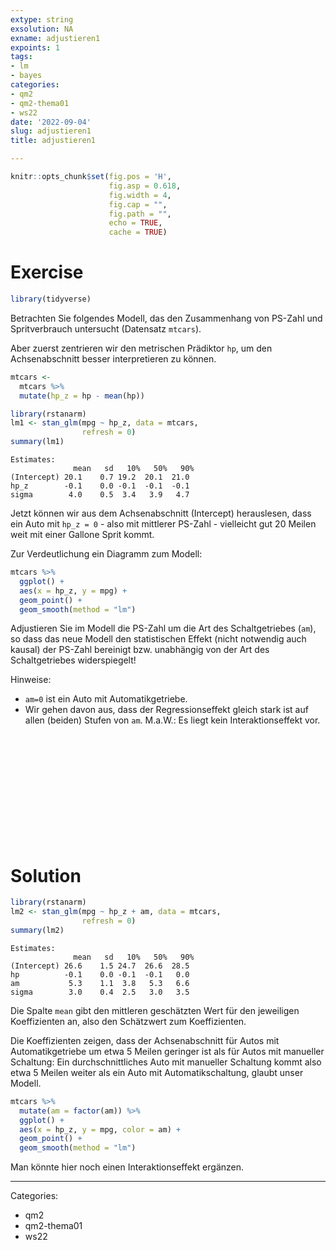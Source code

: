 ```yaml
---
extype: string
exsolution: NA
exname: adjustieren1
expoints: 1
tags:
- lm
- bayes
categories:
- qm2
- qm2-thema01
- ws22
date: '2022-09-04'
slug: adjustieren1
title: adjustieren1

---
```






```r
knitr::opts_chunk$set(fig.pos = 'H',
                      fig.asp = 0.618,
                      fig.width = 4,
                      fig.cap = "", 
                      fig.path = "",
                      echo = TRUE,
                      cache = TRUE)
```





# Exercise

```r
library(tidyverse)
```


Betrachten Sie folgendes Modell, das den Zusammenhang von PS-Zahl und Spritverbrauch untersucht (Datensatz `mtcars`).


Aber zuerst zentrieren wir den metrischen Prädiktor `hp`, um den Achsenabschnitt besser interpretieren zu können. 

```r
mtcars <-
  mtcars %>% 
  mutate(hp_z = hp - mean(hp))
```


```r
library(rstanarm)
lm1 <- stan_glm(mpg ~ hp_z, data = mtcars,
                refresh = 0)
summary(lm1)
```


```
Estimates:
              mean   sd   10%   50%   90%
(Intercept) 20.1    0.7 19.2  20.1  21.0 
hp_z        -0.1    0.0 -0.1  -0.1  -0.1 
sigma        4.0    0.5  3.4   3.9   4.7 
```


Jetzt können wir aus dem Achsenabschnitt (Intercept) herauslesen, dass ein Auto mit `hp_z = 0` - also mit mittlerer PS-Zahl - vielleicht gut 20 Meilen weit mit einer Gallone Sprit kommt.

Zur Verdeutlichung ein Diagramm zum Modell:

```r
mtcars %>% 
  ggplot() +
  aes(x = hp_z, y = mpg) +
  geom_point() + 
  geom_smooth(method = "lm")
```




Adjustieren Sie im Modell die PS-Zahl um die Art des Schaltgetriebes (`am`), so dass das neue Modell den statistischen Effekt (nicht notwendig auch kausal) der PS-Zahl bereinigt bzw. unabhängig von der Art des Schaltgetriebes widerspiegelt!

Hinweise:

- `am=0` ist ein Auto mit Automatikgetriebe.
- Wir gehen davon aus, dass der Regressionseffekt gleich stark ist auf allen (beiden) Stufen von `am`. M.a.W.: Es liegt kein Interaktionseffekt vor.


</br>
</br>
</br>
</br>
</br>
</br>
</br>
</br>
</br>
</br>

# Solution




```r
library(rstanarm)
lm2 <- stan_glm(mpg ~ hp_z + am, data = mtcars,
                refresh = 0)
summary(lm2)
```


```
Estimates:
              mean   sd   10%   50%   90%
(Intercept) 26.6    1.5 24.7  26.6  28.5 
hp          -0.1    0.0 -0.1  -0.1   0.0 
am           5.3    1.1  3.8   5.3   6.6 
sigma        3.0    0.4  2.5   3.0   3.5 
```


Die Spalte `mean` gibt den mittleren geschätzten Wert für den jeweiligen Koeffizienten an,
also den Schätzwert zum Koeffizienten.

Die Koeffizienten zeigen, dass der Achsenabschnitt für Autos mit Automatikgetriebe um etwa 5 Meilen geringer ist als für Autos mit manueller Schaltung: Ein durchschnittliches Auto mit manueller Schaltung kommt also etwa 5 Meilen weiter als ein Auto mit Automatikschaltung, glaubt unser Modell.


```r
mtcars %>% 
  mutate(am = factor(am)) %>% 
  ggplot() +
  aes(x = hp_z, y = mpg, color = am) +
  geom_point() + 
  geom_smooth(method = "lm")
```


Man könnte hier noch einen Interaktionseffekt ergänzen.



---

Categories: 

- qm2
- qm2-thema01
- ws22

